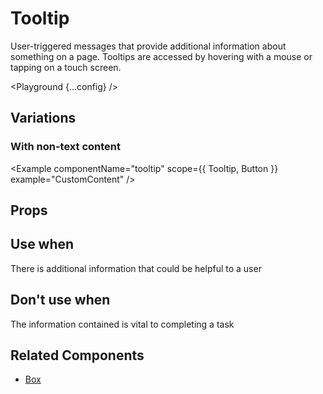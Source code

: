 
# Tooltip

User-triggered messages that provide additional information about something on a page. Tooltips are accessed by hovering with a mouse or tapping on a touch screen.

<Playground {...config} />

## Variations

### With non-text content

<Example
  componentName="tooltip"
  scope={{ Tooltip, Button }}
  example="CustomContent"
/>

## Props

<PropsTable propsConfig={config.props} />

## Use when

There is additional information that could be helpful to a user

## Don't use when

The information contained is vital to completing a task

## Related Components

- [Box](/box)
